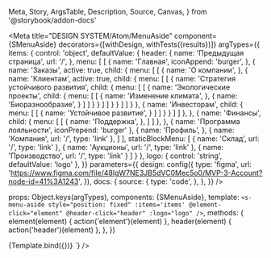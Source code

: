   Meta,
  Story,
  ArgsTable,
  Description,
  Source,
  Canvas,
} from '@storybook/addon-docs'

<Meta
  title="DESIGN SYSTEM/Atom/MenuAside"
  component={SMenuAside}
  decorators={[withDesign, withTests({results})]}
  argTypes={{
    items: {
      control: 'object',
      defaultValue: {
        header: {
          name: 'Предыдущая страница',
          url: '/',
        },
        menu: [
          [
            {
              name: 'Главная',
              iconAppend: 'burger',
            },
            {
              name: 'Заказы',
              active: true,
              child: {
                menu: [
                  [
                    {
                      name: 'О компании',
                    },
                    {
                      name: 'Клиентам',
                      active: true,
                      child: {
                        menu: [
                          [
                            {
                              name: 'Стратегия устойчивого развития',
                              child: {
                                menu: [
                                  [
                                    {
                                      name: 'Экологические проекты',
                                      child: {
                                        menu: [
                                          [
                                            {
                                              name: 'Изменение климата',
                                            },
                                            {
                                              name: 'Биоразнообразие',
                                            }
                                          ]
                                        ]
                                      }
                                    }
                                  ]
                                ]
                              }
                            }
                          ]
                        ]
                      }
                    },
                    {
                      name: 'Инвесторам',
                      child: {
                        menu: [
                          [
                            {
                              name: 'Устойчивое развитие',
                            }
                          ]
                        ]
                      }
                    }
                  ]
                ]
              },
            },
            {
              name: 'Финансы',
              child: {
                menu: [
                  [
                    {
                      name: 'Поддержка',
                    },
                  ]
                ]
              },
            },
            {
              name: 'Программа лояльности',
              iconPrepend: 'burger'
            },
            {
              name: 'Профиль',
            },
            {
              name: 'Компания',
              url: '/',
              type: 'link'
            },
          ]
        ],
        staticBlockMenu: [
          {
            name: 'Склад',
            url: '/',
            type: 'link'
          },
          {
            name: 'Аукционы',
            url: '/',
            type: 'link'
          },
          {
            name: 'Производство',
            url: '/',
            type: 'link'
          }
        ]
      }
    },
    logo: {
      control: 'string',
      defaultValue: 'logo'
    },
  }}
  parameters={{
    design: config({
      type: 'figma',
      url: 'https://www.figma.com/file/48lgW7NE3JB5dVC0Mec5o0/MVP-3-Account?node-id=41%3A1243',
    }),
    docs: {
      source: {
        type: 'code',
      },
    },
  }}
/>

  props: Object.keys(argTypes),
  components: {SMenuAside},
  template: `<s-menu-aside style="position: fixed" :items='items' @element-click="element" @header-click="header" :logo="logo" />`,
  methods: {
    element(element) {
      action('element')(element)
    },
    header(element) {
      action('header')(element)
    },
  },
})

<Canvas withToolbar withSource="none">
  <Story name="SMenuAside">
    {Template.bind({})}
  </Story>
</Canvas>

<Description of={SMenuAside} />
<ArgsTable of={SMenuAside} />
<Source code={`<s-pagination :items="object" :logo="/" />`} />
